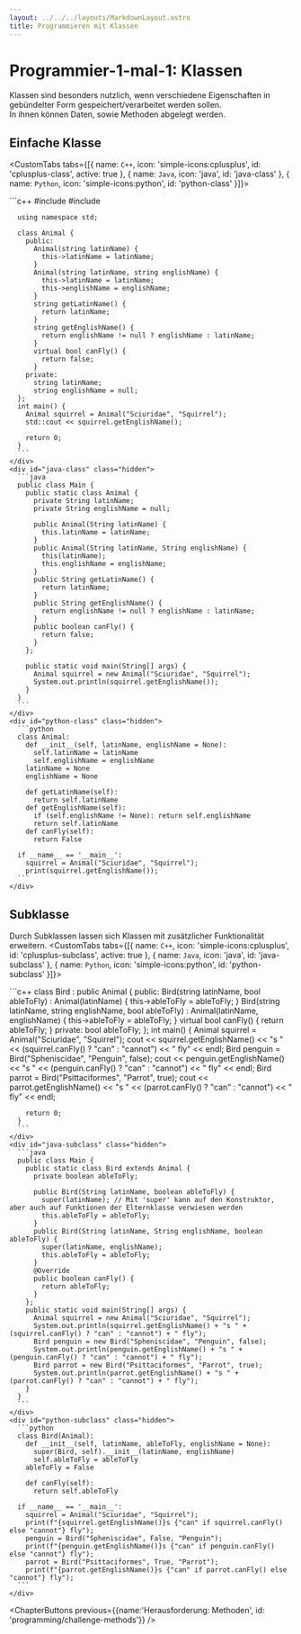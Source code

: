 ```yaml
---
layout: ../../../layouts/MarkdownLayout.astro
title: Programmieren mit Klassen
---
```



# Programmier-1-mal-1: Klassen

Klassen sind besonders nutzlich, wenn verschiedene Eigenschaften in gebündelter Form gespeichert/verarbeitet werden sollen.  
In ihnen können Daten, sowie Methoden abgelegt werden.

## Einfache Klasse <Difficulty difficulty='medium' />
<CustomTabs tabs={[{
    name: `C++`,
    icon: 'simple-icons:cplusplus',
    id: 'cplusplus-class',
    active: true
}, {
    name: `Java`,
    icon: 'java',
    id: 'java-class'
}, {
    name: `Python`,
    icon: 'simple-icons:python',
    id: 'python-class'
}]}>
    <div id="cplusplus-class" data-active="true">
      ```c++
      #include <iostream>
      #include <string>

      using namespace std;

      class Animal {
        public:
          Animal(string latinName) {
            this->latinName = latinName;
          }
          Animal(string latinName, string englishName) {
            this->latinName = latinName;
            this->englishName = englishName;
          }
          string getLatinName() {
            return latinName;
          }
          string getEnglishName() {
            return englishName != null ? englishName : latinName;
          }
          virtual bool canFly() {
            return false;
          }
        private:
          string latinName;
          string englishName = null;
      };
      int main() {
        Animal squirrel = Animal("Sciuridae", "Squirrel");
        std::cout << squirrel.getEnglishName();

        return 0;
      }
      ```
    </div>
    <div id="java-class" class="hidden">
      ```java
      public class Main {
        public static class Animal {
          private String latinName;
          private String englishName = null;

          public Animal(String latinName) {
            this.latinName = latinName;
          }
          public Animal(String latinName, String englishName) {
            this(latinName);
            this.englishName = englishName;
          }
          public String getLatinName() {
            return latinName;
          }
          public String getEnglishName() {
            return englishName != null ? englishName : latinName;
          }
          public boolean canFly() {
            return false;
          }
        };

        public static void main(String[] args) {
          Animal squirrel = new Animal("Sciuridae", "Squirrel");
          System.out.println(squirrel.getEnglishName());
        }
      }
      ```
    </div>
    <div id="python-class" class="hidden">
      ```python
      class Animal:
        def __init__(self, latinName, englishName = None):
          self.latinName = latinName
          self.englishName = englishName
        latinName = None
        englishName = None

        def getLatinName(self):
          return self.latinName
        def getEnglishName(self):
          if (self.englishName != None): return self.englishName
          return self.latinName
        def canFly(self):
          return False
      
      if __name__ == '__main__':
        squirrel = Animal("Sciuridae", "Squirrel");
        print(squirrel.getEnglishName());
      ```
    </div>
</CustomTabs>

## Subklasse <Difficulty difficulty='advanced' />
Durch Subklassen lassen sich Klassen mit zusätzlicher Funktionalität erweitern.
<CustomTabs tabs={[{
    name: `C++`,
    icon: 'simple-icons:cplusplus',
    id: 'cplusplus-subclass',
    active: true
}, {
    name: `Java`,
    icon: 'java',
    id: 'java-subclass'
}, {
    name: `Python`,
    icon: 'simple-icons:python',
    id: 'python-subclass'
}]}>
    <div id="cplusplus-subclass" data-active="true">
      ```c++
      class Bird : public Animal {
        public:
          Bird(string latinName, bool ableToFly) : Animal(latinName) {
            this->ableToFly = ableToFly;
          }
          Bird(string latinName, string englishName, bool ableToFly) : Animal(latinName, englishName) {
            this->ableToFly = ableToFly;
          }
          virtual bool canFly() {
            return ableToFly;
          }
        private:
          bool ableToFly;
      };
      int main() {
        Animal squirrel = Animal("Sciuridae", "Squirrel");
        cout << squirrel.getEnglishName() << "s " << (squirrel.canFly() ? "can" : "cannot") << " fly" << endl;
        Bird penguin = Bird("Spheniscidae", "Penguin", false);
        cout << penguin.getEnglishName() << "s " << (penguin.canFly() ? "can" : "cannot") << " fly" << endl;
        Bird parrot = Bird("Psittaciformes", "Parrot", true);
        cout << parrot.getEnglishName() << "s " << (parrot.canFly() ? "can" : "cannot") << " fly" << endl;

        return 0;
      }
      ```
    </div>
    <div id="java-subclass" class="hidden">
      ```java
      public class Main {
        public static class Bird extends Animal {
          private boolean ableToFly;

          public Bird(String latinName, boolean ableToFly) {
            super(latinName); // Mit 'super' kann auf den Konstruktor, aber auch auf Funktionen der Elternklasse verwiesen werden
            this.ableToFly = ableToFly;
          }
          public Bird(String latinName, String englishName, boolean ableToFly) {
            super(latinName, englishName);
            this.ableToFly = ableToFly;
          }
          @Override
          public boolean canFly() {
            return ableToFly;
          }
        };
        public static void main(String[] args) {
          Animal squirrel = new Animal("Sciuridae", "Squirrel");
          System.out.println(squirrel.getEnglishName() + "s " + (squirrel.canFly() ? "can" : "cannot") + " fly");
          Bird penguin = new Bird("Spheniscidae", "Penguin", false);
          System.out.println(penguin.getEnglishName() + "s " + (penguin.canFly() ? "can" : "cannot") + " fly");
          Bird parrot = new Bird("Psittaciformes", "Parrot", true);
          System.out.println(parrot.getEnglishName() + "s " + (parrot.canFly() ? "can" : "cannot") + " fly");
        }
      }
      ```
    </div>
    <div id="python-subclass" class="hidden">
      ```python
      class Bird(Animal):
        def __init__(self, latinName, ableToFly, englishName = None):
          super(Bird, self).__init__(latinName, englishName)
          self.ableToFly = ableToFly
        ableToFly = False

        def canFly(self):
          return self.ableToFly

      if __name__ == '__main__':
        squirrel = Animal("Sciuridae", "Squirrel");
        print(f"{squirrel.getEnglishName()}s {"can" if squirrel.canFly() else "cannot"} fly");
        penguin = Bird("Spheniscidae", False, "Penguin");
        print(f"{penguin.getEnglishName()}s {"can" if penguin.canFly() else "cannot"} fly");
        parrot = Bird("Psittaciformes", True, "Parrot");
        print(f"{parrot.getEnglishName()}s {"can" if parrot.canFly() else "cannot"} fly");
      ```
    </div>
</CustomTabs>

<ChapterButtons 
  previous={{name:'Herausforderung: Methoden', id: 'programming/challenge-methods'}}
/>